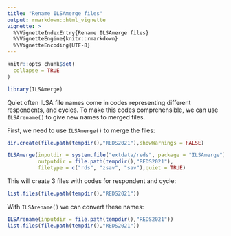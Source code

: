 ```yaml
---
title: "Rename ILSAmerge files"
output: rmarkdown::html_vignette
vignette: >
  %\VignetteIndexEntry{Rename ILSAmerge files}
  %\VignetteEngine{knitr::rmarkdown}
  %\VignetteEncoding{UTF-8}
---
```


```r
knitr::opts_chunk$set(
  collapse = TRUE
)
```

```r
library(ILSAmerge)
```

Quiet often ILSA file names come in codes representing different respondents,
and cycles. To make this codes comprehensible, we can use `ILSArename()` to give new
names to merged files.

First, we need to use `ILSAmerge()` to merge the files:

```r
dir.create(file.path(tempdir(),"REDS2021"),showWarnings = FALSE)

ILSAmerge(inputdir = system.file("extdata/reds", package = "ILSAmerge"), 
          outputdir = file.path(tempdir(),"REDS2021"), 
          filetype = c("rds", "zsav", "sav"),quiet = TRUE)
```

This will create 3 files with codes for respondent and cycle:

```r
list.files(file.path(tempdir(),"REDS2021"))
```

With `ILSArename()` we can convert these names:

```r
ILSArename(inputdir = file.path(tempdir(),"REDS2021"))
list.files(file.path(tempdir(),"REDS2021"))

```
